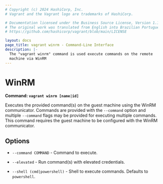 ```yaml
---
# Copyright (c) 2024 HashiCorp, Inc.
# Vagrant and the Vagrant logo are trademarks of HashiCorp.

# Documentation licensed under the Business Source License, Version 1.1.
# The original work was translated from English into Brazilian Portuguese.
# https://github.com/hashicorp/vagrant/blob/main/LICENSE

layout: docs
page_title: vagrant winrm - Command-Line Interface
description: |-
  The "vagrant winrm" command is used execute commands on the remote
  machine via WinRM
---
```


# WinRM

**Command: `vagrant winrm [name|id]`**

Executes the provided command(s) on the guest machine using the
WinRM communicator. Commands are provided with the `--command`
option and multiple `--command` flags may be provided for
executing multiple commands. This command requires the guest
machine to be configured with the WinRM communicator.

## Options

- `--command COMMAND` - Command to execute.

- `--elevated` - Run command(s) with elevated credentials.

- `--shell (cmd|powershell)` - Shell to execute commands. Defaults to `powershell`.
